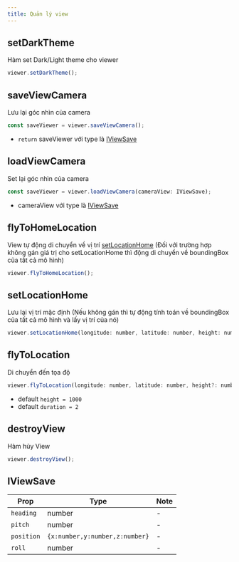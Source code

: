 ```yaml
---
title: Quản lý view
---
```


## setDarkTheme

Hàm set Dark/Light theme cho viewer

```js
viewer.setDarkTheme();
```

## saveViewCamera

Lưu lại góc nhìn của camera

```js
const saveViewer = viewer.saveViewCamera();
```

- `return` saveViewer với type là [IViewSave](sceneManage#lưu-view-camera)

## loadViewCamera

Set lại góc nhìn của camera

```js
const saveViewer = viewer.loadViewCamera(cameraView: IViewSave);
```

- cameraView với type là [IViewSave](sceneManage#lưu-view-camera)

## flyToHomeLocation

View tự động di chuyển về vị trí [setLocationHome](sceneManage#flytohomelocation) (Đối với trường hợp không gán giá trị cho setLocationHome thì động di chuyển về boundingBox của tất cả mô hình)

```js
viewer.flyToHomeLocation();
```

## setLocationHome

Lưu lại vị trí mặc định (Nếu không gán thì tự động tính toán về boundingBox của tất cả mô hình và lấy vị trí của nó)

```js
viewer.setLocationHome(longitude: number, latitude: number, height: number);
```

## flyToLocation

Di chuyển đến tọa độ

```js
viewer.flyToLocation(longitude: number, latitude: number, height?: number, duration?: number);
```
- default `height = 1000`
- default `duration = 2`

## destroyView

Hàm hủy View

```js
viewer.destroyView();
```

## IViewSave

| Prop       | Type                           | Note |
| ---------- | ------------------------------ | ---- |
| `heading`  | number                         | -    |
| `pitch`    | number                         | -    |
| `position` | `{x:number,y:number,z:number}` | -    |
| `roll`     | number                         | -    |
